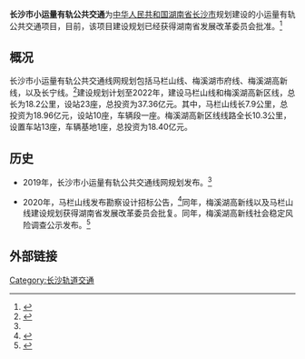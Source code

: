 '''长沙市小运量有轨公共交通'''为[[中华人民共和国|中华人民共和国]][[湖南省|湖南省]][[长沙市|长沙市]]规划建设的小运量有轨公共交通项目，目前，该项目建设规划已经获得湖南省发展改革委员会批准。<ref>{{cite web|url=http://fgw.hunan.gov.cn/tslm_77952/spgb/sp/202006/t20200630_12327501.html|archive-url=http://www.freezepage.com/1593575310SMRAMKCALO|publisher=湖南省发改委|title=长沙市小运量有轨公共交通建设规划获批|archive-date=2020-07-01|access-date=2020-07-01|dead-url=no}}</ref>

==概况==
长沙市小运量有轨公共交通线网规划包括马栏山线、梅溪湖市府线、梅溪湖高新线，以及长宁线。<ref name="线网">{{cite web|url=https://mp.weixin.qq.com/s/1erNWgPP1grzIAZd4aKcHA|publisher=潇湘晨报|title=长沙即将迎来四条有轨电车线路！覆盖梅溪湖、滨江、马栏山、宁乡|archive-url=https://web.archive.org/web/20200630081000/https://mp.weixin.qq.com/s/1erNWgPP1grzIAZd4aKcHA|archive-date=2020-06-30|access-date=2020-07-01|dead-url=no}}</ref>建设规划计划至2022年，建设马栏山线和梅溪湖高新区线，总长为18.2公里，设站23座，总投资为37.36亿元。其中，马栏山线长7.9公里，总投资为18.96亿元，设站10座，车辆段一座。梅溪湖高新区线线路全长10.3公里，设置车站13座，车辆基地1座，总投资为18.40亿元。

==历史==
*2019年，长沙市小运量有轨公共交通线网规划发布。<ref name="线网"/>

*2020年，马栏山线发布勘察设计招标公告，<ref>{{cite web|url=http://www.bidding.hunan.gov.cn/bidding/notice/14734?isdetail=1|publisher=长沙公共资源交易中心|title=长沙市小运量有轨公共交通马栏山线勘察项目招标公告|archive-url=http://www.freezepage.com/1593503738ZUPJTWKVVN|archive-date=2020-06-30|access-date=2020-07-01|dead-url=no}}</ref>同年，梅溪湖高新线以及马栏山线建设规划获得湖南省发展改革委员会批复。同年，梅溪湖高新线社会稳定风险调查公示发布。<ref>{{cite web|url=http://www.cshtz.gov.cn/zfxxgk/xxgkml/tzgg/202009/t20200921_9012339.html|title=长沙市小运量有轨公共交通梅溪湖高新区线工程社会稳定风险调查公示|publisher=长沙市高新开发区|date=2020-09-21}}</ref>

==外部链接==
{{reflist}}
{{中华人民共和国城市轨道交通}}

[[Category:长沙轨道交通|Category:长沙轨道交通]]